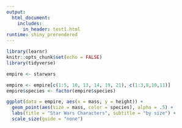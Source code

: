 ```yaml
---
output: 
  html_document:
    includes:
      in_header: test1.html
runtime: shiny_prerendered
---
```


```r
library(learnr)
knitr::opts_chunk$set(echo = FALSE)
library(tidyverse)
```

```r

empire <- starwars

empire <- empire[c(1:5, 10, 13, 14, 19, 21), c(1:3,8,10,11)]
empire$species <- factor(empire$species)

ggplot(data = empire, aes(x = mass, y = height)) +
  geom_point(aes(size = mass, color = species), alpha = .5) +
  labs(title = "Star Wars Characters", subtitle = "by size") +
  scale_size(guide = "none")
```

<div data-iframe-height></div>